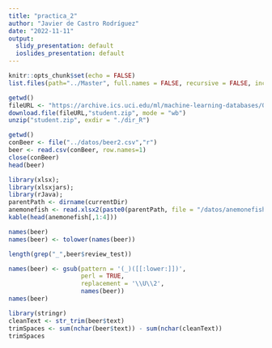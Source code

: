 ---
title: "practica_2"
author: "Javier de Castro Rodríguez"
date: "2022-11-11"
output:
  slidy_presentation: default
  ioslides_presentation: default
---

```{r setup, include=FALSE}
knitr::opts_chunk$set(echo = FALSE)
list.files(path="../Master", full.names = FALSE, recursive = FALSE, include.dirs = FALSE)
```

```{r dir_R, echo=TRUE, results='asis', message=FALSE, warning=FALSE, error=FALSE}
getwd()
fileURL <- "https://archive.ics.uci.edu/ml/machine-learning-databases/00320/student.zip"
download.file(fileURL,"student.zip", mode = "wb")
unzip("student.zip", exdir = "./dir_R")
```


```{r}
getwd()
conBeer <- file("../datos/beer2.csv","r")
beer <- read.csv(conBeer, row.names=1)
close(conBeer)
head(beer)
```


```{r}
library(xlsx); 
library(xlsxjars); 
library(rJava);
parentPath <- dirname(currentDir)
anemonefish <- read.xlsx2(paste0(parentPath, file = "/datos/anemonefish.xls"), sheetIndex=1,startRow=14,endRow=40, row.names=NULL, colIndex=c(3:13),header=TRUE)
kable(head(anemonefish[,1:4]))
```


```{r}
names(beer)
names(beer) <- tolower(names(beer))
```

```{r}
length(grep("_",beer$review_test))

```

```{r}
names(beer) <- gsub(pattern = '(_)([[:lower:]])',
                    perl = TRUE, 
                    replacement = '\\U\\2',
                    names(beer))
names(beer)
```
```{r}
library(stringr)
cleanText <- str_trim(beer$text)
trimSpaces <- sum(nchar(beer$text)) - sum(nchar(cleanText))
trimSpaces

```



